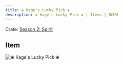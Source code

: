 ```yaml
---
title: ❀ Kage's Lucky Pick ❀
description: ❀ Kage's Lucky Pick ❀ | Items | BCUW
---
```


Crate: [Season 2: Spirit](/crates/season/s2/)

## Item
![❀ Kage's Lucky Pick ❀](https://cdn.bcuw.xyz/2D/spirit/kages_lucky_pick.png)